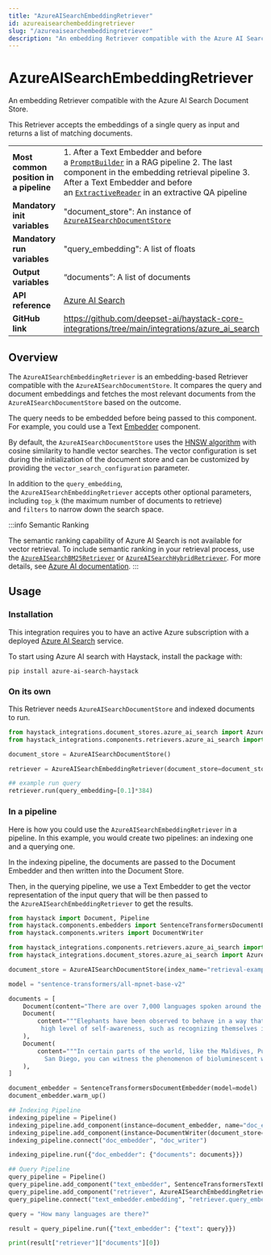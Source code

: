 ```yaml
---
title: "AzureAISearchEmbeddingRetriever"
id: azureaisearchembeddingretriever
slug: "/azureaisearchembeddingretriever"
description: "An embedding Retriever compatible with the Azure AI Search Document Store."
---
```


# AzureAISearchEmbeddingRetriever

An embedding Retriever compatible with the Azure AI Search Document Store.

This Retriever accepts the embeddings of a single query as input and returns a list of matching documents.

|  |  |
| --- | --- |
| **Most common position in a pipeline** | 1. After a Text Embedder and before a [`PromptBuilder`](../builders/promptbuilder.mdx) in a RAG pipeline 2. The last component in the embedding retrieval pipeline 3. After a Text Embedder and before an [`ExtractiveReader`](../readers/extractivereader.mdx) in an extractive QA pipeline |
| **Mandatory init variables**           | "document_store": An instance of [`AzureAISearchDocumentStore`](../../document-stores/azureaisearchdocumentstore.mdx)                                                                                                                                                                           |
| **Mandatory run variables**            | "query_embedding": A list of floats                                                                                                                                                                                                                                       |
| **Output variables**                   | “documents”: A list of documents                                                                                                                                                                                                                                          |
| **API reference**                      | [Azure AI Search](/reference/integrations-azure_ai_search)                                                                                                                                                                                                                       |
| **GitHub link**                        | https://github.com/deepset-ai/haystack-core-integrations/tree/main/integrations/azure_ai_search                                                                                                                                                                         |

## Overview

The `AzureAISearchEmbeddingRetriever` is an embedding-based Retriever compatible with the `AzureAISearchDocumentStore`. It compares the query and document embeddings and fetches the most relevant documents from the `AzureAISearchDocumentStore` based on the outcome.

The query needs to be embedded before being passed to this component. For example, you could use a Text [Embedder](../embedders.mdx) component.

By default, the `AzureAISearchDocumentStore` uses the [HNSW algorithm](https://learn.microsoft.com/en-us/azure/search/vector-search-overview#nearest-neighbors-search) with cosine similarity to handle vector searches. The vector configuration is set during the initialization of the document store and can be customized by providing the `vector_search_configuration` parameter.

In addition to the `query_embedding`, the `AzureAISearchEmbeddingRetriever` accepts other optional parameters, including `top_k` (the maximum number of documents to retrieve) and `filters` to narrow down the search space.

:::info Semantic Ranking

The semantic ranking capability of Azure AI Search is not available for vector retrieval. To include semantic ranking in your retrieval process, use the [`AzureAISearchBM25Retriever`](azureaisearchbm25retriever.mdx) or [`AzureAISearchHybridRetriever`](azureaisearchhybridretriever.mdx). For more details, see [Azure AI documentation](https://learn.microsoft.com/en-us/azure/search/semantic-how-to-query-request?tabs=portal-query#set-up-the-query).
:::

## Usage

### Installation

This integration requires you to have an active Azure subscription with a deployed [Azure AI Search](https://azure.microsoft.com/en-us/products/ai-services/ai-search) service.

To start using Azure AI search with Haystack, install the package with:

```shell
pip install azure-ai-search-haystack
```

### On its own

This Retriever needs `AzureAISearchDocumentStore` and indexed documents to run.

```python
from haystack_integrations.document_stores.azure_ai_search import AzureAISearchDocumentStore
from haystack_integrations.components.retrievers.azure_ai_search import AzureAISearchEmbeddingRetriever

document_store = AzureAISearchDocumentStore()

retriever = AzureAISearchEmbeddingRetriever(document_store=document_store)

## example run query
retriever.run(query_embedding=[0.1]*384)
```

### In a pipeline

Here is how you could use the `AzureAISearchEmbeddingRetriever` in a pipeline. In this example, you would create two pipelines: an indexing one and a querying one.

In the indexing pipeline, the documents are passed to the Document Embedder and then written into the Document Store.

Then, in the querying pipeline, we use a Text Embedder to get the vector representation of the input query that will be then passed to the `AzureAISearchEmbeddingRetriever` to get the results.

```python
from haystack import Document, Pipeline
from haystack.components.embedders import SentenceTransformersDocumentEmbedder, SentenceTransformersTextEmbedder
from haystack.components.writers import DocumentWriter

from haystack_integrations.components.retrievers.azure_ai_search import AzureAISearchEmbeddingRetriever
from haystack_integrations.document_stores.azure_ai_search import AzureAISearchDocumentStore

document_store = AzureAISearchDocumentStore(index_name="retrieval-example")

model = "sentence-transformers/all-mpnet-base-v2"

documents = [
    Document(content="There are over 7,000 languages spoken around the world today."),
    Document(
        content="""Elephants have been observed to behave in a way that indicates a
         high level of self-awareness, such as recognizing themselves in mirrors."""
    ),
    Document(
        content="""In certain parts of the world, like the Maldives, Puerto Rico, and
          San Diego, you can witness the phenomenon of bioluminescent waves."""
    ),
]

document_embedder = SentenceTransformersDocumentEmbedder(model=model)
document_embedder.warm_up()

## Indexing Pipeline
indexing_pipeline = Pipeline()
indexing_pipeline.add_component(instance=document_embedder, name="doc_embedder")
indexing_pipeline.add_component(instance=DocumentWriter(document_store=document_store), name="doc_writer")
indexing_pipeline.connect("doc_embedder", "doc_writer")

indexing_pipeline.run({"doc_embedder": {"documents": documents}})

## Query Pipeline
query_pipeline = Pipeline()
query_pipeline.add_component("text_embedder", SentenceTransformersTextEmbedder(model=model))
query_pipeline.add_component("retriever", AzureAISearchEmbeddingRetriever(document_store=document_store))
query_pipeline.connect("text_embedder.embedding", "retriever.query_embedding")

query = "How many languages are there?"

result = query_pipeline.run({"text_embedder": {"text": query}})

print(result["retriever"]["documents"][0])

```
